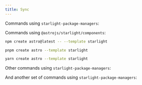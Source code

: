```yaml
---
title: Sync
---
```



Commands using `starlight-package-managers`:

<PackageManagers />

Commands using `@astrojs/starlight/components`:

<Tabs>
<TabItem label="npm">

```sh
npm create astro@latest -- --template starlight
```

</TabItem>
<TabItem label="pnpm">

```sh
pnpm create astro --template starlight
```

</TabItem>
<TabItem label="Yarn">

```sh
yarn create astro --template starlight
```

</TabItem>
</Tabs>

Other commands using `starlight-package-managers`:

<PackageManagers />

And another set of commands using `starlight-package-managers`:

<PackageManagers />
